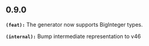 ## 0.9.0
**`(feat):`** The generator now supports BigInteger types.

**`(internal):`** Bump intermediate representation to v46

